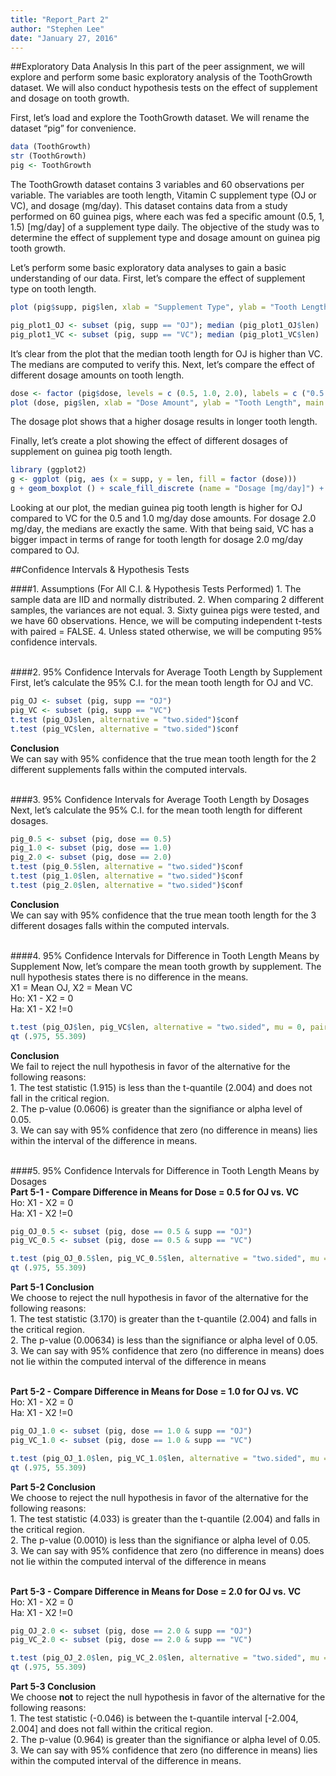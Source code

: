 ```yaml
---
title: "Report_Part 2"
author: "Stephen Lee"
date: "January 27, 2016"
---
```


##Exploratory Data Analysis
In this part of the peer assignment, we will explore and perform some basic exploratory analysis of the ToothGrowth dataset. We will also conduct hypothesis tests on the effect of supplement and dosage on tooth growth.

First, let's load and explore the ToothGrowth dataset. We will rename the dataset "pig" for convenience.

```r
data (ToothGrowth)
str (ToothGrowth)
pig <- ToothGrowth
```

The ToothGrowth dataset contains 3 variables and 60 observations per variable. The variables are tooth length, Vitamin C supplement type (OJ or VC), and dosage (mg/day). This dataset contains data from a study performed on 60 guinea pigs, where each was fed a specific amount (0.5, 1, 1.5) [mg/day] of a supplement type daily. The objective of the study was to determine the effect of supplement type and dosage amount on guinea pig tooth growth.

Let's perform some basic exploratory data analyses to gain a basic understanding of our data. First, let's compare the effect of supplement type on tooth length.
    
```r
plot (pig$supp, pig$len, xlab = "Supplement Type", ylab = "Tooth Length", main = "Effect of Supplement Type on Tooth Length", col = "lightblue")

pig_plot1_OJ <- subset (pig, supp == "OJ"); median (pig_plot1_OJ$len)
pig_plot1_VC <- subset (pig, supp == "VC"); median (pig_plot1_VC$len)
```

It's clear from the plot that the median tooth length for OJ is higher than VC. The medians are computed to verify this. Next, let's compare the effect of different dosage amounts on tooth length.

```r
dose <- factor (pig$dose, levels = c (0.5, 1.0, 2.0), labels = c ("0.5 mg/day", "1.0 mg/day", "2.0 mg/day"))
plot (dose, pig$len, xlab = "Dose Amount", ylab = "Tooth Length", main = "Effect of Dose Amount on Tooth Length", col = "lightgreen")
```

The dosage plot shows that a higher dosage results in longer tooth length.

Finally, let's create a plot showing the effect of different dosages of supplement on guinea pig tooth length.

```r
library (ggplot2)
g <- ggplot (pig, aes (x = supp, y = len, fill = factor (dose)))
g + geom_boxplot () + scale_fill_discrete (name = "Dosage [mg/day]") + labs (x = "Vitamin C Supplement", y = "Tooth Length", title = "Effect of Supplement and Dosage on Guinea Pig Tooth Length")
```

Looking at our plot, the median guinea pig tooth length is higher for OJ compared to VC for the 0.5 and 1.0 mg/day dose amounts. For dosage 2.0 mg/day, the medians are exactly the same. With that being said, VC has a bigger impact in terms of range for tooth length for dosage 2.0 mg/day compared to OJ.



##Confidence Intervals & Hypothesis Tests

####1. Assumptions (For All C.I. & Hypothesis Tests Performed)
1. The sample data are IID and normally distributed.
2. When comparing 2 different samples, the variances are not equal.
3. Sixty guinea pigs were tested, and we have 60 observations. Hence, we will be computing independent t-tests with paired = FALSE.
4. Unless stated otherwise, we will be computing 95% confidence intervals.
<br><br>


####2. 95% Confidence Intervals for Average Tooth Length by Supplement
First, let's calculate the 95% C.I. for the mean tooth length for OJ and VC.

```r
pig_OJ <- subset (pig, supp == "OJ")
pig_VC <- subset (pig, supp == "VC")
t.test (pig_OJ$len, alternative = "two.sided")$conf
t.test (pig_VC$len, alternative = "two.sided")$conf
```

**Conclusion**  
We can say with 95% confidence that the true mean tooth length for the 2 different supplements falls within the computed intervals.
<br><br>


####3. 95% Confidence Intervals for Average Tooth Length by Dosages
Next, let's calculate the 95% C.I. for the mean tooth length for different dosages.

```r
pig_0.5 <- subset (pig, dose == 0.5)
pig_1.0 <- subset (pig, dose == 1.0)
pig_2.0 <- subset (pig, dose == 2.0)
t.test (pig_0.5$len, alternative = "two.sided")$conf
t.test (pig_1.0$len, alternative = "two.sided")$conf
t.test (pig_2.0$len, alternative = "two.sided")$conf
```

**Conclusion**    
We can say with 95% confidence that the true mean tooth length for the 3 different dosages falls within the computed intervals.
<br><br>


####4. 95% Confidence Intervals for Difference in Tooth Length Means by Supplement
Now, let's compare the mean tooth growth by supplement. The null hypothesis states there is no difference in the means.    
X1 = Mean OJ, X2 = Mean VC    
Ho: X1 - X2 = 0  
Ha: X1 - X2 !=0

```r
t.test (pig_OJ$len, pig_VC$len, alternative = "two.sided", mu = 0, paired = FALSE, var.equal = FALSE)
qt (.975, 55.309)
```

**Conclusion**  
We fail to reject the null hypothesis in favor of the alternative for the following reasons:  
1. The test statistic (1.915) is less than the t-quantile (2.004) and does not fall in the critical region.  
2. The p-value (0.0606) is greater than the signifiance or alpha level of 0.05.  
3. We can say with 95% confidence that zero (no difference in means) lies within the interval of the difference in means.
<br><br>


####5. 95% Confidence Intervals for Difference in Tooth Length Means by Dosages  
**Part 5-1 - Compare Difference in Means for Dose = 0.5 for OJ vs. VC**  
Ho: X1 - X2 = 0    
Ha: X1 - X2 !=0

```r
pig_OJ_0.5 <- subset (pig, dose == 0.5 & supp == "OJ")
pig_VC_0.5 <- subset (pig, dose == 0.5 & supp == "VC")

t.test (pig_OJ_0.5$len, pig_VC_0.5$len, alternative = "two.sided", mu = 0, paired = FALSE, var.equal = FALSE)
qt (.975, 55.309)
```

**Part 5-1 Conclusion**  
We choose to reject the null hypothesis in favor of the alternative for the following reasons:  
1. The test statistic (3.170) is greater than the t-quantile (2.004) and falls in the critical region.  
2. The p-value (0.00634) is less than the signifiance or alpha level of 0.05.  
3. We can say with 95% confidence that zero (no difference in means) does not lie within the computed interval of the difference in means
<br><br>


**Part 5-2 - Compare Difference in Means for Dose = 1.0 for OJ vs. VC**  
Ho: X1 - X2 = 0    
Ha: X1 - X2 !=0

```r
pig_OJ_1.0 <- subset (pig, dose == 1.0 & supp == "OJ")
pig_VC_1.0 <- subset (pig, dose == 1.0 & supp == "VC")

t.test (pig_OJ_1.0$len, pig_VC_1.0$len, alternative = "two.sided", mu = 0, paired = FALSE, var.equal = FALSE)
qt (.975, 55.309)
```

**Part 5-2 Conclusion**  
We choose to reject the null hypothesis in favor of the alternative for the following reasons:  
1. The test statistic (4.033) is greater than the t-quantile (2.004) and falls in the critical region.  
2. The p-value (0.0010) is less than the signifiance or alpha level of 0.05.  
3. We can say with 95% confidence that zero (no difference in means) does not lie within the computed interval of the difference in means
<br><br>


**Part 5-3 - Compare Difference in Means for Dose = 2.0 for OJ vs. VC**  
Ho: X1 - X2 = 0  
Ha: X1 - X2 !=0

```r
pig_OJ_2.0 <- subset (pig, dose == 2.0 & supp == "OJ")
pig_VC_2.0 <- subset (pig, dose == 2.0 & supp == "VC")

t.test (pig_OJ_2.0$len, pig_VC_2.0$len, alternative = "two.sided", mu = 0, paired = FALSE, var.equal = FALSE)
qt (.975, 55.309)
```

**Part 5-3 Conclusion**  
We choose **not** to reject the null hypothesis in favor of the alternative for the following reasons:  
1. The test statistic (-0.046) is between the t-quantile interval [-2.004, 2.004] and does not fall within the critical region.  
2. The p-value (0.964) is greater than the signifiance or alpha level of 0.05.  
3. We can say with 95% confidence that zero (no difference in means) lies within the computed interval of the difference in means.  
<br><br>
